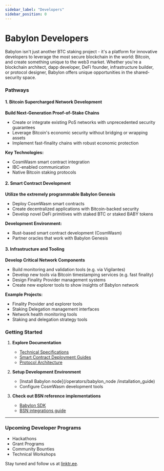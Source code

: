 ```yaml
---
sidebar_label: "Developers"
sidebar_position: 0
---
```


# Babylon Developers

Babylon isn't just another BTC staking project - it's a platform for innovative 
developers to leverage the most secure blockchain in the world: Bitcoin, and create
something unique to the web3 market. Whether you're a blockchain architect, dapp 
developer, DeFi founder, infrastructure builder, or protocol designer, Babylon 
offers unique opportunities in the shared-security space.

### Pathways

#### 1. Bitcoin Supercharged Network Development
**Build Next-Generation Proof-of-Stake Chains**
- Create or integrate existing PoS networks with unprecedented security guarantees
- Leverage Bitcoin's economic security without bridging or wrapping assets
- Implement fast-finality chains with robust economic protection

**Key Technologies:**
- CosmWasm smart contract integration
- IBC-enabled communication
- Native Bitcoin staking protocols

#### 2. Smart Contract Development
**Utilize the extremely programmable Babylon Genesis**
- Deploy CosmWasm smart contracts
- Create decentralized applications with Bitcoin-backed security
- Develop novel DeFi primitives with staked BTC or staked BABY tokens 

**Development Environment:**
- Rust-based smart contract development (CosmWasm)
- Partner oracles that work with Babylon Genesis

#### 3. Infrastructure and Tooling
**Develop Critical Network Components**
- Build monitoring and validation tools (e.g. via Vigilantes)
- Develop new tools via Bitcoin timestamping services (e.g. fast finality)
- Design Finality Provider management systems 
- Create new explorer tools to show insights of Babylon network

**Example Projects:**
- Finality Provider and explorer tools
- Staking Delegation management interfaces
- Network health monitoring tools
- Staking and delegation strategy tools


### Getting Started

1. **Explore Documentation**
   - [Technical Specifications](/guides/specifications/staking_transactions)
   - [Smart Contract Deployment Guides](/developers/dapps/smart_contract_deployment)
   - [Protocol Architecture](/guides/architecture)


2. **Setup Development Environment**
   - [Install Babylon node](/operators/babylon_node /installation_guide)
   - Configure CosmWasm development tools


3. **Check out BSN reference implementations**
   - [Babylon SDK](/developers/bsns/cosmos_chains/babylon_sdk)
   - [BSN integrations guide](/developers/bsns/)

---

### Upcoming Developer Programs

- Hackathons
- Grant Programs
- Community Bounties
- Technical Workshops

Stay tuned and follow us at [linktr.ee](https://linktr.ee/buildonbabylon).
